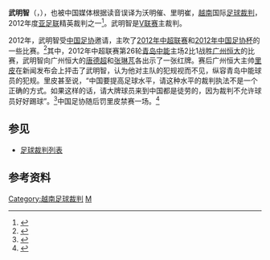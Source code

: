 {{noteTA
|G1=足球
}}
{{Infobox football official
| name                = 武明智<br>Võ Minh Trí
| fullname            = Võ Minh Trí
| dateofbirth         = {{birth date and age|1972|4|3}}
| cityofbirth         = [[隆安省|隆安省]][[芹湥縣|芹湥縣]]
| countryofbirth      = {{越南}}
| death_date          = 
| death_place         = 
| otheroccupation     = 
| years               = 1997–
| league              = [[V联赛|V联赛]]
| role                = [[足球裁判|裁判]]
| internationalyears  = 2001–
| confederation       = [[FIFA|FIFA]]
| internationalrole   = [[足球裁判|裁判]]
}}

'''武明智'''（{{lang-vi|'''Võ Minh Trí'''}}，{{bd|1972年|4月3日}}），也被中国媒体根据读音误译为沃明催、里明崔，[[越南|越南]]国际[[足球裁判|足球裁判]]，2012年度[[亚足联|亚足联]]精英裁判之一<ref>{{cite web|title=AFC ELITE REFEREEING PANEL MEMBERS 2012|url=http://my.the-afc.com/en/panel-instructors/409-afc-elite-panel-members-2012/download|publisher=AFC|accessdate=2013-04-10}}{{dead link|date=2018年1月 |bot=InternetArchiveBot |fix-attempted=yes }}</ref>。武明智是[[V联赛|V联赛]]主裁判。

2012年，武明智受[[中国足协|中国足协]]邀请，主吹了[[2012年中超联赛|2012年中超联赛]]和[[2012年中国足协杯|2012年中国足协杯]]的一些比赛。<ref>{{cite news|title=2013中超中甲裁判名单公布:谭海领衔孙葆洁在列|url=http://sports.dzwww.com/rdjj/201303/t20130306_8219210.htm|accessdate=2013-04-10|newspaper=网易体育|date=2013-03-06|archive-date=2015-04-02|archive-url=https://web.archive.org/web/20150402162711/http://sports.dzwww.com/rdjj/201303/t20130306_8219210.htm|dead-url=no}}</ref>其中，2012年中超联赛第26轮[[青岛中能|青岛中能]]主场2比1战胜[[广州恒大|广州恒大]]的比赛，武明智向广州恒大的[[唐德超|唐德超]]和[[张琳芃|张琳芃]]各出示了一张红牌。赛后广州恒大主帅[[里皮|里皮]]在新闻发布会上抨击了武明智，认为他对主队的犯规视而不见，纵容青岛中能球员的犯规。里皮甚至说，“中国要提高足球水平，请这种水平的裁判执法不是一个正确的方式。如果这样的话，请大牌球员来到中国都是徒劳的，因为裁判不允许球员好好踢球”。<ref>{{cite news|title=恒大1比2输给青岛 里皮直指越南裁判水平有限|url=http://sports.people.com.cn/n/2012/0929/c22176-19156790.html|accessdate=2013-04-10|newspaper=北京晚报|date=2012-09-29|deadurl=yes|archiveurl=https://web.archive.org/web/20121112230736/http://sports.people.com.cn/n/2012/0929/c22176-19156790.html|archivedate=2012-11-12}}</ref>中国足协随后罚里皮禁赛一场。<ref>{{cite news|title=曝里皮接受恒大10万罚款 意甲时从未因斥裁判受罚|url=http://sports.sina.com.cn/j/2012-10-06/18156249670.shtml|accessdate=2013-04-10|newspaper=新浪体育|date=2012-10-06|archive-date=2019-08-22|archive-url=https://web.archive.org/web/20190822231846/http://sports.sina.com.cn/j/2012-10-06/18156249670.shtml|dead-url=no}}</ref>

==参见==
* [[足球裁判列表|足球裁判列表]]

==参考资料==
{{reflist}}

{{DEFAULTSORT:Võ Minh Trík}}

[[Category:越南足球裁判|Category:越南足球裁判]]
[[Category:武姓|M]]